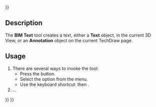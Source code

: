 <languages/>
{{UnfinishedDocu{{#translation:}}}}
<translate>

<!--T:1-->
{{Docnav
|[[Arch_Reference|Reference]]
|[[BIM_DimensionAligned|DimensionAligned]]
|[[BIM_Workbench|BIM]]
|IconL=Arch_Reference.svg
|IconR=BIM_DimensionAligned.svg
|IconC=Workbench_BIM.svg
}}

<!--T:2-->
{{GuiCommand
|Name=BIM Text
|MenuLocation=Annotation → Text
|Workbenches=[[BIM_Workbench|BIM]]
|Shortcut={{KEY|T}} {{KEY|E}}
|Version=1.0
|SeeAlso=
}}

== Description == <!--T:3-->

<!--T:4-->
The '''BIM Text''' tool creates a text, either a '''Text''' object, in the current 3D View, or an '''Annotation''' object on the current TechDraw page.

==Usage== <!--T:5-->

<!--T:6-->
# There are several ways to invoke the tool:
#* Press the {{Button|[[Image:BIM_Text.svg|16px]] [[BIM_Text|Text]]}} button.
#* Select the {{MenuCommand|Annotation → [[Image:BIM_Text.svg|16px]] Text}} option from the menu.
#* Use the keyboard shortcut: {{KEY|T}} then {{KEY|E}}.
# …


<!--T:7-->
{{Docnav
|[[Arch_Reference|Reference]]
|[[BIM_DimensionAligned|DimensionAligned]]
|[[BIM_Workbench|BIM]]
|IconL=Arch_Reference.svg
|IconR=BIM_DimensionAligned.svg
|IconC=Workbench_BIM.svg
}}

</translate>
{{BIM_Tools_navi{{#translation:}}}}
{{Userdocnavi{{#translation:}}}}